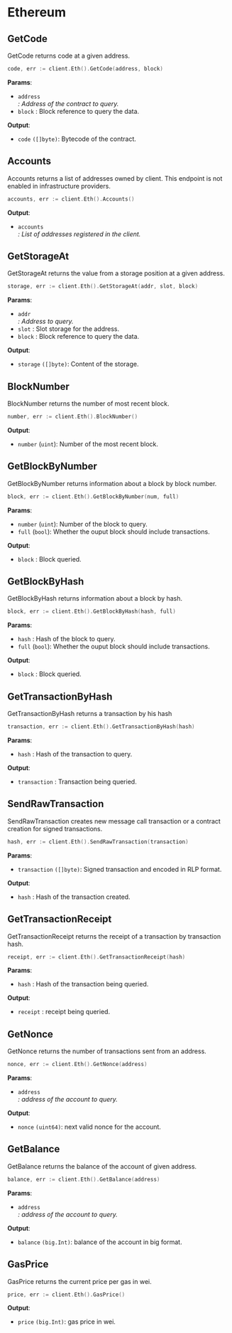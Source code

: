 

# Ethereum

## GetCode

<GoDocLink href="jsonrpc#Eth.GetCode">GetCode</GoDocLink> returns code at a given address.

```go
code, err := client.Eth().GetCode(address, block)
```

<b>Params</b>:

- `address` <Address/>: Address of the contract to query.
- `block` <Blocktag/>: Block reference to query the data.

<b>Output</b>:

- `code` `([]byte)`: Bytecode of the contract.

## Accounts

<GoDocLink href="jsonrpc#Eth.Accounts">Accounts</GoDocLink> returns a list of addresses owned by client. This endpoint is not enabled in infrastructure providers.

```go
accounts, err := client.Eth().Accounts()
```

<b>Output</b>:

- `accounts` <Address text="[]Address"/>: List of addresses registered in the client. 

## GetStorageAt

<GoDocLink href="jsonrpc#Eth.GetStorageAt">GetStorageAt</GoDocLink> returns the value from a storage position at a given address.

```go
storage, err := client.Eth().GetStorageAt(addr, slot, block)
```

<b>Params</b>:

- `addr` <Address />: Address to query.
- `slot` <Hash />: Slot storage for the address.
- `block` <Blocktag/>: Block reference to query the data.

<b>Output</b>:

- `storage` `([]byte)`: Content of the storage.

## BlockNumber

<GoDocLink href="jsonrpc#Eth.BlockNumber">BlockNumber</GoDocLink> returns the number of most recent block. 

```go
number, err := client.Eth().BlockNumber()
```

<b>Output</b>:

- `number` (`uint`): Number of the most recent block.

## GetBlockByNumber

<GoDocLink href="jsonrpc#Eth.GetBlockByNumber">GetBlockByNumber</GoDocLink> returns information about a block by block number. 

```go
block, err := client.Eth().GetBlockByNumber(num, full)
```

<b>Params</b>:

- `number` (`uint`): Number of the block to query.
- `full` (`bool`): Whether the ouput block should include transactions.

<b>Output</b>:

- `block` <Block/>: Block queried.

## GetBlockByHash

<GoDocLink href="jsonrpc#Eth.GetBlockByHash">GetBlockByHash</GoDocLink> returns information about a block by hash. 

```go
block, err := client.Eth().GetBlockByHash(hash, full)
```

<b>Params</b>:

- `hash` <Hash />: Hash of the block to query.
- `full` (`bool`): Whether the ouput block should include transactions.

<b>Output</b>:

- `block` <Block/>: Block queried.

## GetTransactionByHash

<GoDocLink href="jsonrpc#Eth.GetTransactionByHash">GetTransactionByHash</GoDocLink> returns a transaction by his hash  

```go
transaction, err := client.Eth().GetTransactionByHash(hash)
```

<b>Params</b>:

- `hash` <Hash />: Hash of the transaction to query.

<b>Output</b>:

- `transaction` <Transaction/>: Transaction being queried.

## SendRawTransaction

<GoDocLink href="jsonrpc#Eth.SendRawTransaction">SendRawTransaction</GoDocLink> creates new message call transaction or a contract creation for signed transactions.

```go
hash, err := client.Eth().SendRawTransaction(transaction)
```

<b>Params</b>:

- `transaction` `([]byte)`: Signed transaction and encoded in RLP format.

<b>Output</b>:

- `hash` <Hash/>: Hash of the transaction created.

## GetTransactionReceipt

<GoDocLink href="jsonrpc#Eth.GetTransactionReceipt">GetTransactionReceipt</GoDocLink> returns the receipt of a transaction by transaction hash.

```go
receipt, err := client.Eth().GetTransactionReceipt(hash)
```

<b>Params</b>:

- `hash` <Hash/>: Hash of the transaction being queried.

<b>Output</b>:

- `receipt` <Receipt/>: receipt being queried.

## GetNonce

<GoDocLink href="jsonrpc#Eth.GetNonce">GetNonce</GoDocLink> returns the number of transactions sent from an address.

```go
nonce, err := client.Eth().GetNonce(address)
```

<b>Params</b>:

- `address` <Address/>: address of the account to query.

<b>Output</b>:

- `nonce` `(uint64)`: next valid nonce for the account.

## GetBalance 

<GoDocLink href="jsonrpc#Eth.GetBalance">GetBalance</GoDocLink> returns the balance of the account of given address.

```go
balance, err := client.Eth().GetBalance(address)
```

<b>Params</b>:

- `address` <Address/>: address of the account to query.

<b>Output</b>:

- `balance` `(big.Int)`: balance of the account in big format.

## GasPrice

<GoDocLink href="jsonrpc#Eth.GasPrice">GasPrice</GoDocLink> returns the current price per gas in wei.

```go
price, err := client.Eth().GasPrice()
```

<b>Output</b>:

- `price` `(big.Int)`: gas price in wei.
